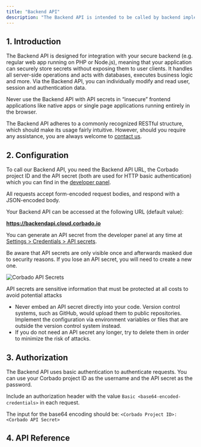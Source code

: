 ```yaml
---
title: "Backend API"
description: "The Backend API is intended to be called by backend implementations."
---
```



## 1. Introduction

The Backend API is designed for integration with your secure backend (e.g. regular web app running on PHP or Node.js), meaning that your application can securely store secrets without exposing them to user clients. It handles all server-side operations and acts with databases, executes business logic and more. Via the Backend API, you can individually modify and read user, session and authentication data.

<Warning>
Never use the Backend API with API secrets in “insecure” frontend applications like native apps or single page applications running entirely in the browser.
</Warning>

The Backend API adheres to a commonly recognized RESTful structure, which should make its usage fairly intuitive. However, should you require any assistance, you are always welcome to [contact us](https://www.corbado.com/contact).

## 2. Configuration

To call our Backend API, you need the Backend API URL, the Corbado project ID and the API secret (both are used for HTTP basic authentication) which you can find in the [developer panel](https://app.corbado.com/settings/general?tab=Project+Info).

All requests accept form-encoded request bodies, and respond with a JSON-encoded body.

<Note>
Your Backend API can be accessed at the following URL (default value):

**https://backendapi.cloud.corbado.io**
</Note>

You can generate an API secret from the developer panel at any time at [Settings > Credentials > API secrets](https://app.corbado.com/settings/credentials?tab=API+Secrets).

<Note>
Be aware that API secrets are only visible once and afterwards masked due to security reasons. If you lose an API secret, you will need to create a new one.
</Note>

![Corbado API Secrets](/images/backend-integration/backend-api/api-secrets.webp)

<Warning>
API secrets are sensitive information that must be protected at all costs to avoid potential attacks

* Never embed an API secret directly into your code. Version control systems, such as GitHub, would upload them to public repositories. Implement the configuration via environment variables or files that are outside the version control system instead.
* If you do not need an API secret any longer, try to delete them in order to minimize the risk of attacks.
</Warning>

## 3. Authorization

The Backend API uses basic authentication to authenticate requests. You can use your Corbado project ID as the username and the API secret as the password.

Include an authorization header with the value `Basic <base64-encoded-credentials>` in each request.

The input for the base64 encoding should be: `<Corbado Project ID>:<Corbado API Secret>`

## 4. API Reference

<Card href="https://apireference.cloud.corbado.io/backendapi-v2/">
    <Blogpost title="Corbado Backend API Reference" />
</Card>


